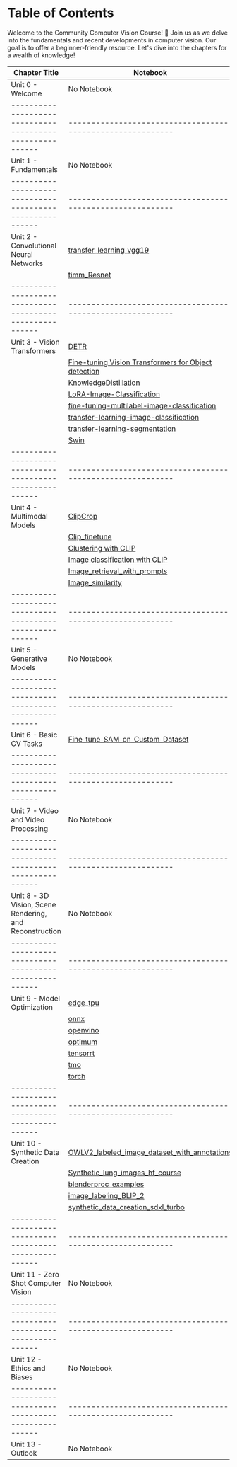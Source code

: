 # Table of Contents

Welcome to the Community Computer Vision Course! 🤗
Join us as we delve into the fundamentals and recent developments in computer vision.
Our goal is to offer a beginner-friendly resource.
Let's dive into the chapters for a wealth of knowledge!

| Chapter Title                                          | Notebook                                                 |
|--------------------------------------------------------|----------------------------------------------------------|
| Unit 0 - Welcome                                       | No Notebook                                              |
|--------------------------------------------------------|----------------------------------------------------------|
| Unit 1 - Fundamentals                                  | No Notebook                                              |
|--------------------------------------------------------|----------------------------------------------------------|
| Unit 2 - Convolutional Neural Networks                 | [transfer_learning_vgg19](https://github.com/johko/computer-vision-course/blob/main/notebooks/Unit%202%20-%20Convolutional%20Neural%20Networks/transfer_learning_vgg19.ipynb)                      |
|                                                        | [timm_Resnet](https://github.com/johko/computer-vision-course/blob/main/notebooks/Unit%202%20-%20Convolutional%20Neural%20Networks/timm_Resnet.ipynb)                                  |
|--------------------------------------------------------|----------------------------------------------------------|
| Unit 3 - Vision Transformers                           | [DETR](https://github.com/johko/computer-vision-course/blob/main/notebooks/Unit%203%20-%20Vision%20Transformers/DETR.ipynb)                                              |
|                                                        | [Fine-tuning Vision Transformers for Object detection](https://github.com/johko/computer-vision-course/blob/main/notebooks/Unit%203%20-%20Vision%20Transformers/Fine-tuning%20Vision%20Transformers%20for%20Object%20detection.ipynb)                 |
|                                                        | [KnowledgeDistillation](https://github.com/johko/computer-vision-course/blob/main/notebooks/Unit%203%20-%20Vision%20Transformers/KnowledgeDistillation.ipynb)                              |
|                                                        | [LoRA-Image-Classification](https://github.com/johko/computer-vision-course/blob/main/notebooks/Unit%203%20-%20Vision%20Transformers/LoRA-Image-Classification.ipynb)                          |
|                                                        | [fine-tuning-multilabel-image-classification](https://github.com/johko/computer-vision-course/blob/main/notebooks/Unit%203%20-%20Vision%20Transformers/fine-tuning-multilabel-image-classification.ipynb)                   |
|                                                        | [transfer-learning-image-classification](https://github.com/johko/computer-vision-course/blob/main/notebooks/Unit%203%20-%20Vision%20Transformers/transfer-learning-image-classification.ipynb)                  |
|                                                        | [transfer-learning-segmentation](https://github.com/johko/computer-vision-course/blob/main/notebooks/Unit%203%20-%20Vision%20Transformers/transfer-learning-segmentation.ipynb)                    |
|                                                        | [Swin](https://github.com/johko/computer-vision-course/blob/main/notebooks/Unit%203%20-%20Vision%20Transformers/Swin.ipynb)                                              |
|--------------------------------------------------------|----------------------------------------------------------|
| Unit 4 - Multimodal Models                             | [ClipCrop](https://github.com/johko/computer-vision-course/blob/main/notebooks/Unit%204%20-%20Multimodal%20Models/ClipCrop.ipynb)                                          |
|                                                        | [Clip_finetune](https://github.com/johko/computer-vision-course/blob/main/notebooks/Unit%204%20-%20Multimodal%20Models/Clip_finetune.ipynb)                                     |
|                                                        | [Clustering with CLIP](https://github.com/johko/computer-vision-course/blob/main/notebooks/Unit%204%20-%20Multimodal%20Models/CLIP%20and%20relatives/Clustering%20with%20CLIP.ipynb)                              |
|                                                        | [Image classification with CLIP](https://github.com/johko/computer-vision-course/blob/main/notebooks/Unit%204%20-%20Multimodal%20Models/CLIP%20and%20relatives/Image%20classification%20with%20CLIP.ipynb)                   |
|                                                        | [Image_retrieval_with_prompts](https://github.com/johko/computer-vision-course/blob/main/notebooks/Unit%204%20-%20Multimodal%20Models/CLIP%20and%20relatives/Image_retrieval_with_prompts.ipynb)                      |
|                                                        | [Image_similarity](https://github.com/johko/computer-vision-course/blob/main/notebooks/Unit%204%20-%20Multimodal%20Models/CLIP%20and%20relatives/Image_similarity.ipynb)                                  |
|--------------------------------------------------------|----------------------------------------------------------|
| Unit 5 - Generative Models                             | No Notebook                                              |
|--------------------------------------------------------|----------------------------------------------------------|
| Unit 6 - Basic CV Tasks                                | [Fine_tune_SAM_on_Custom_Dataset](https://github.com/johko/computer-vision-course/blob/main/notebooks/Unit%206%20-%20Basic%20CV%20Tasks/Fine_tune_SAM_(Segment_Anything_Model)_on_Custom_Dataset.ipynb)                   |
|--------------------------------------------------------|----------------------------------------------------------|
| Unit 7 - Video and Video Processing                    | No Notebook                                              |
|--------------------------------------------------------|----------------------------------------------------------|
| Unit 8 - 3D Vision, Scene Rendering, and Reconstruction| No Notebook                                              |
|--------------------------------------------------------|----------------------------------------------------------|
| Unit 9 - Model Optimization                            | [edge_tpu](https://github.com/johko/computer-vision-course/blob/main/notebooks/Unit%209%20-%20Model%20Optimization/edge_tpu.ipynb)                                          |
|													     | [onnx](https://github.com/johko/computer-vision-course/blob/main/notebooks/Unit%209%20-%20Model%20Optimization/onnx.ipynb)                                              |
|													     | [openvino](https://github.com/johko/computer-vision-course/blob/main/notebooks/Unit%209%20-%20Model%20Optimization/openvino.ipynb)                                          |
|													     | [optimum](https://github.com/johko/computer-vision-course/blob/main/notebooks/Unit%209%20-%20Model%20Optimization/optimum.ipynb)                                           |
|													     | [tensorrt](https://github.com/johko/computer-vision-course/blob/main/notebooks/Unit%209%20-%20Model%20Optimization/tensorrt.ipynb)                                         |
|													     | [tmo](https://github.com/johko/computer-vision-course/blob/main/notebooks/Unit%209%20-%20Model%20Optimization/tmo.ipynb)                                              |
|													     | [torch](https://github.com/johko/computer-vision-course/blob/main/notebooks/Unit%209%20-%20Model%20Optimization/torch.ipynb)                                            |
|--------------------------------------------------------|----------------------------------------------------------|
| Unit 10 - Synthetic Data Creation                      | [OWLV2_labeled_image_dataset_with_annotations](https://github.com/johko/computer-vision-course/blob/main/notebooks/Unit%2010%20-%20Synthetic%20Data%20Creation/OWLV2_labeled_image_dataset_with_annotations.ipynb)     |
|													     | [Synthetic_lung_images_hf_course](https://github.com/johko/computer-vision-course/blob/main/notebooks/Unit%2010%20-%20Synthetic%20Data%20Creation/Synthetic_lung_images_hf_course.ipynb)                   |
|													     | [blenderproc_examples](https://github.com/johko/computer-vision-course/blob/main/notebooks/Unit%2010%20-%20Synthetic%20Data%20Creation/blenderproc_examples.ipynb)                              |
|													     | [image_labeling_BLIP_2](https://github.com/johko/computer-vision-course/blob/main/notebooks/Unit%2010%20-%20Synthetic%20Data%20Creation/image_labeling_BLIP_2.ipynb)                            |
|													     | [synthetic_data_creation_sdxl_turbo](https://github.com/johko/computer-vision-course/blob/main/notebooks/Unit%2010%20-%20Synthetic%20Data%20Creation/synthetic_data_creation_sdxl_turbo.ipynb)               |
|--------------------------------------------------------|----------------------------------------------------------|
| Unit 11 - Zero Shot Computer Vision                    | No Notebook                                              |
|--------------------------------------------------------|----------------------------------------------------------|
| Unit 12 - Ethics and Biases                            | No Notebook                                              |
|--------------------------------------------------------|----------------------------------------------------------|
| Unit 13 - Outlook                                      | No Notebook                                              |
